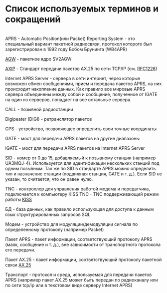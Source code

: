 = Список используемых терминов и сокращений =
<br />

APRS - Automatic Position(или Packet) Reporting System - это специальный вариант пакетной радиосвязи, протокол которого был зарегистрирован в 1992 году Бобом Брунинга (WB4APR)

[http://www.sv2agw.com/ AGW] - пакетное ядро SV2AGW

[[AXIP]] - Стандарт передачи пакетов AX.25 по сети TCP/IP (см. [http://qaprs.googlecode.com/files/rfc1226.txt RFC1226])

Internet APRS Server - сервера в сети интернет, через которые возможен обмен сообщениями, прием и передача пакетов APRS, на них происходит накопление данных. Как правило все мировые APRS сервера объединены между собой и сообщение, полученное от IGATE на один из серверов, попадает на все остальные сервера.

CALL - позывной радиостанции

Digipeater (DIGI) - ретранслятор пакетов

GPS - устройство, позволяющее определить свои точные координаты

GATE - мост для передачи APRS пакетов на другие диапазоны

IGATE - мост для передачи APRS пакетов на Internet APRS Server

SID - номер от 0 до 15, добавляемый к позывному станции (например UA3MQJ-4). Используется для идентификации нескольких станций под одним позывным. Так же по SID в стандарте APRS можно определить тип и назначение станции (подвижная станция, GATE и т. д.). Если SID не указан, то считается, что он равен нулю.

TNC - контроллер для управления работой модема и передатчика, подключается к компьютеру
KISS TNC - TNC поддерживающий режим работы [http://qaprs.googlecode.com/files/kiss.txt KISS]

БД - база данных, как правило использующая для доступа к данным язык структурированных запросов SQL

Модем - устройство для модуляции/демодуляции сигнала по определенному протоколу (например Packet)

Пакет APRS - пакет информации, соответствующий протоколу APRS (маяк, сообщение и т. д.), вне зависимости от транспортного протокола его передачи.

Пакет AX.25 - пакет информации, соответствующий протоколу пакетной связи [http://qaprs.googlecode.com/files/AX25.2.2.pdf AX.25]

Транспорт - протокол и среда, используемая для передачи пакетов APRS (например пакет AX.25 может быть передан по радиоканалу или по сети tcp/ip или в текстовом виде серверу Internet APRS)

